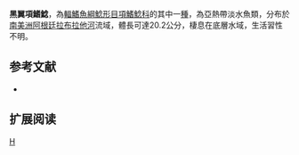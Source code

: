 {{Speciesbox 
| taxon = Auchenipterus nigripinnis
| authority =  [[Boulenger|Boulenger]], 1895
| status = NE
| status_system = IUCN3.1
| synonyms = *''Euanemus nigripinnis '',Boulenger, 1895 
*''Auchenipterus paysanduanus '',Devincenzi, 1933 
}}
'''黑翼項鰭鯰'''，為[[輻鰭魚綱|輻鰭魚綱]][[鯰形目|鯰形目]][[項鰭鯰科|項鰭鯰科]]的其中一[[種|種]]，為亞熱帶淡水魚類，分布於[[南美洲|南美洲]][[阿根廷|阿根廷]][[拉布拉他河|拉布拉他河]]流域，體長可達20.2公分，棲息在底層水域，生活習性不明。
==参考文献==
*{{FishBase_species|genus=Auchenipterus|species=nigripinnis|year=2015|month=5}}

== 扩展阅读 ==
{{refbegin}}
{{wikispecies-inline|Auchenipterus nigripinnis|黑翼項鰭鯰}}
{{refend}}
{{Taxonbar|from=Q6429562}}

[[Category:項鰭鯰屬|H]]